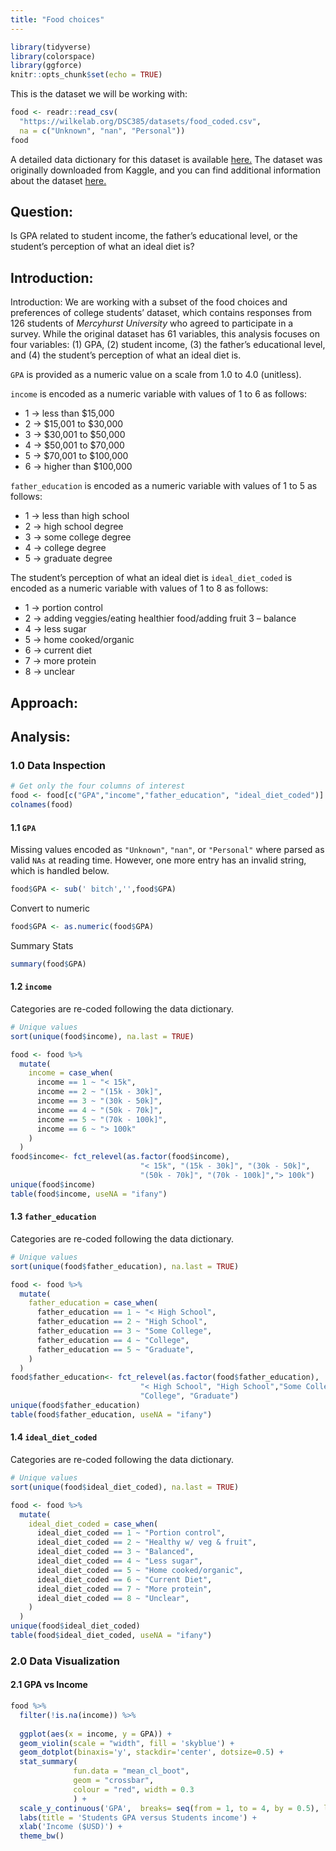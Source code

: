 ```yaml
---
title: "Food choices"
---
```


```r
library(tidyverse)
library(colorspace)
library(ggforce)
knitr::opts_chunk$set(echo = TRUE)
```

This is the dataset we will be working with:

```r
food <- readr::read_csv(
  "https://wilkelab.org/DSC385/datasets/food_coded.csv",
  na = c("Unknown", "nan", "Personal"))
food
```

A detailed data dictionary for this dataset is available [here.](https://wilkelab.org/DSC385/datasets/food_codebook.pdf) The dataset was originally downloaded from Kaggle, and you can find additional information about the dataset [here.](https://www.kaggle.com/borapajo/food-choices/version/5)


## **Question:** 
Is GPA related to student income, the father's educational level, or the student's perception of what an ideal diet is?


## **Introduction:**

Introduction: We are working with a subset of the food choices and preferences of college students' dataset, which contains responses from 126  students of *Mercyhurst University* who agreed to participate in a survey. While the original dataset has 61 variables, this analysis focuses on four variables: (1) GPA, (2) student income, (3) the father's educational level, and (4) the student's perception of what an ideal diet is. 

`GPA` is provided as a numeric value on a scale from 1.0 to 4.0 (unitless).

`income` is encoded as a numeric variable with values of 1 to 6 as follows:

* 1 -> less than $15,000
* 2 -> $15,001 to $30,000
* 3 -> $30,001 to $50,000
* 4 -> $50,001 to $70,000
* 5 -> $70,001 to $100,000
* 6 -> higher than $100,000

`father_education` is encoded as a numeric variable with values of 1 to 5 as follows:

* 1 -> less than high school 
* 2 -> high school degree
* 3 -> some college degree
* 4 -> college degree
* 5 -> graduate degree

The student's perception of what an ideal diet is `ideal_diet_coded`  is encoded as a numeric variable with values of 1 to 8 as follows:

* 1 -> portion control
* 2 -> adding veggies/eating healthier food/adding fruit 3 – balance
* 4 -> less sugar
* 5 -> home cooked/organic
* 6 -> current diet
* 7 -> more protein
* 8 -> unclear

## **Approach:** 


## **Analysis:**


### 1.0 Data Inspection
```r
# Get only the four columns of interest
food <- food[c("GPA","income","father_education", "ideal_diet_coded")]
colnames(food)
```
#### 1.1 `GPA`

Missing values encoded as `"Unknown"`, `"nan"`, or `"Personal"` where parsed as valid `NAs` at reading time. However, one more entry has an invalid string, which is handled below.

```r
food$GPA <- sub(' bitch','',food$GPA)
```

Convert to numeric
```r
food$GPA <- as.numeric(food$GPA)
```

Summary Stats
```r
summary(food$GPA)
```
#### 1.2 `income`

Categories are re-coded following the data dictionary.

```r
# Unique values
sort(unique(food$income), na.last = TRUE)
```
```r
food <- food %>%
  mutate(
    income = case_when(
      income == 1 ~ "< 15k",
      income == 2 ~ "(15k - 30k]",
      income == 3 ~ "(30k - 50k]",
      income == 4 ~ "(50k - 70k]",
      income == 5 ~ "(70k - 100k]",
      income == 6 ~ "> 100k"
    )
  )
food$income<- fct_relevel(as.factor(food$income),
                             "< 15k", "(15k - 30k]", "(30k - 50k]",
                             "(50k - 70k]", "(70k - 100k]","> 100k")
unique(food$income)
table(food$income, useNA = "ifany")

```   
#### 1.3 `father_education`

Categories are re-coded following the data dictionary.

```r
# Unique values
sort(unique(food$father_education), na.last = TRUE)
```
```r
food <- food %>%
  mutate(
    father_education = case_when(
      father_education == 1 ~ "< High School",
      father_education == 2 ~ "High School",
      father_education == 3 ~ "Some College",
      father_education == 4 ~ "College",
      father_education == 5 ~ "Graduate",
    )
  )
food$father_education<- fct_relevel(as.factor(food$father_education),
                             "< High School", "High School","Some College",
                             "College", "Graduate")
unique(food$father_education)
table(food$father_education, useNA = "ifany")
```   
#### 1.4 `ideal_diet_coded`

Categories are re-coded following the data dictionary.

```r
# Unique values
sort(unique(food$ideal_diet_coded), na.last = TRUE)
```

```r
food <- food %>%
  mutate(
    ideal_diet_coded = case_when(
      ideal_diet_coded == 1 ~ "Portion control",
      ideal_diet_coded == 2 ~ "Healthy w/ veg & fruit",
      ideal_diet_coded == 3 ~ "Balanced",
      ideal_diet_coded == 4 ~ "Less sugar",
      ideal_diet_coded == 5 ~ "Home cooked/organic",
      ideal_diet_coded == 6 ~ "Current Diet",
      ideal_diet_coded == 7 ~ "More protein",
      ideal_diet_coded == 8 ~ "Unclear",
    )
  )
unique(food$ideal_diet_coded)
table(food$ideal_diet_coded, useNA = "ifany")
```   
### 2.0 Data Visualization

#### 2.1 GPA vs Income
```r

food %>%
  filter(!is.na(income)) %>%
  
  ggplot(aes(x = income, y = GPA)) + 
  geom_violin(scale = "width", fill = 'skyblue') +  
  geom_dotplot(binaxis='y', stackdir='center', dotsize=0.5) + 
  stat_summary(
              fun.data = "mean_cl_boot",
              geom = "crossbar",
              colour = "red", width = 0.3
              ) +
  scale_y_continuous('GPA',  breaks= seq(from = 1, to = 4, by = 0.5), limits = c(2,4)) +
  labs(title = 'Students GPA versus Students income') + 
  xlab('Income ($USD)') +
  theme_bw()
```
